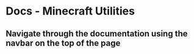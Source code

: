 # Docs - Minecraft Utilities
## Navigate through the documentation using the navbar on the top of the page